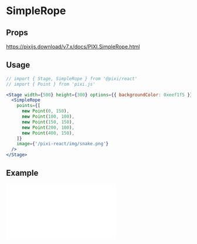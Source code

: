 # SimpleRope

## Props

https://pixijs.download/v7.x/docs/PIXI.SimpleRope.html

## Usage

```jsx live
// import { Stage, SimpleRope } from '@pixi/react'
// import { Point } from 'pixi.js'

<Stage width={500} height={300} options={{ backgroundColor: 0xeef1f5 }}>
  <SimpleRope
    points={[
      new Point(0, 150),
      new Point(100, 100),
      new Point(150, 150),
      new Point(200, 100),
      new Point(400, 150),
    ]}
    image={'/pixi-react/img/snake.png'}
  />
</Stage>
```

## Example

<iframe
  height={500}
  scrolling="no"
  title="Rope"
  src="//codepen.io/inlet/embed/wvBbJqK/?height=300&theme-id=33987&default-tab=result&embed-version=2"
  frameBorder="no"
  allowFullScreen={true}
  style={{ width: '100%' }}
/>
